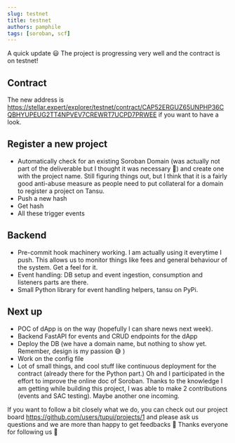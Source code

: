 ```yaml
---
slug: testnet
title: testnet
authors: pamphile
tags: [soroban, scf]
---
```


A quick update 😃 The project is progressing very well and the contract is on testnet!

<!-- truncate -->

## Contract

The new address is https://stellar.expert/explorer/testnet/contract/CAP52ERGUZ65UNPHP36CQBHYUPEUG2TT4NPVEV7CREWRT7UCPD7PRWEE if you want to have a look.

## Register a new project

- Automatically check for an existing Soroban Domain (was actually not part of the deliverable but I thought it was necessary 🤘) and create one with the project name. Still figuring things out, but I think that it is a fairly good anti-abuse measure as people need to put collateral for a domain to register a project on Tansu.
- Push a new hash
- Get hash
- All these trigger events

## Backend

- Pre-commit hook machinery working. I am actually using it everytime I push. This allows us to monitor things like fees and general behaviour of the system. Get a feel for it.
- Event handling: DB setup and event ingestion, consumption and listeners parts are there.
- Small Python library for event handling helpers, tansu on PyPi.

## Next up

- POC of dApp is on the way (hopefully I can share news next week).
- Backend FastAPI for events and CRUD endpoints for the dApp
- Deploy the DB (we have a domain name, but nothing to show yet. Remember, design is my passion 😅 )
- Work on the config file
- Lot of small things, and cool stuff like continuous deployment for the contract (already there for the Python part.) Oh and I participated in the effort to improve the online doc of Soroban. Thanks to the knowledge I am getting while building this project, I was able to make 2 contributions (events and SAC testing). Maybe another one incoming.

If you want to follow a bit closely what we do, you can check out our project board https://github.com/users/tupui/projects/1 and please ask us questions and we are more than happy to get feedbacks 🙂 Thanks everyone for following us 🚀
